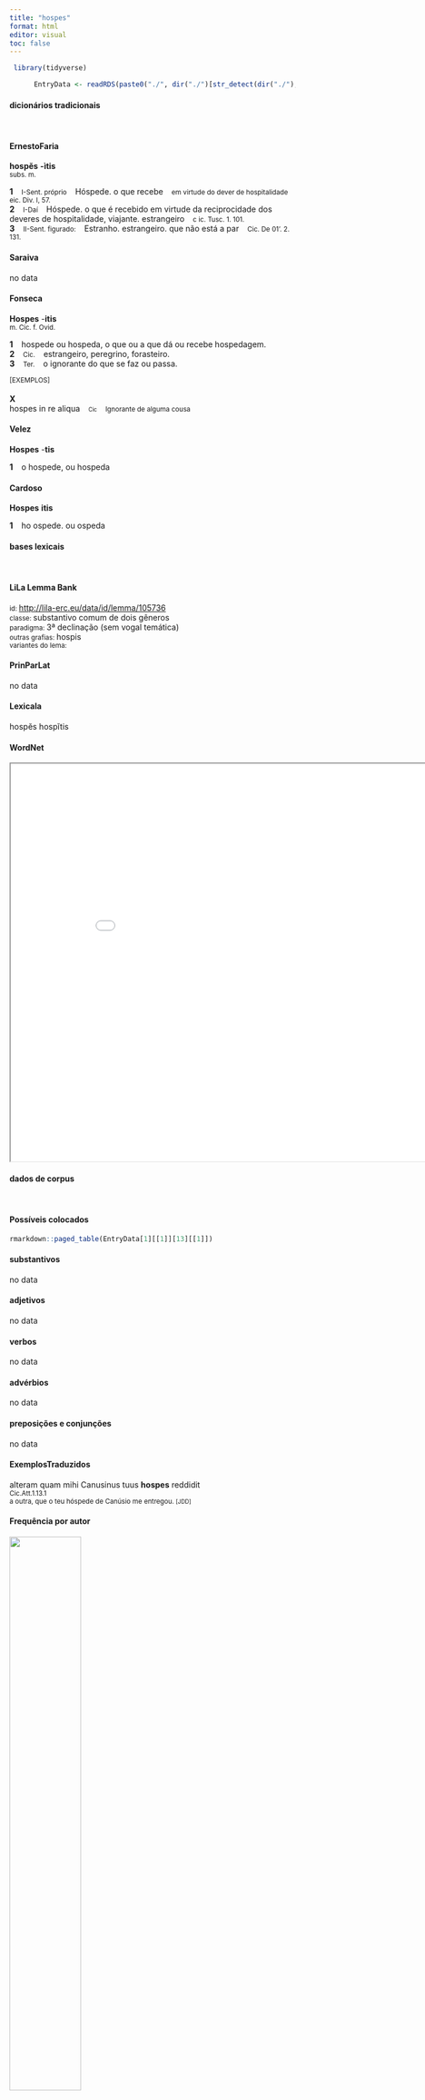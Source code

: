 ```yaml
---
title: "hospes"
format: html
editor: visual
toc: false
---
```



```r
 library(tidyverse) 

      EntryData <- readRDS(paste0("./", dir("./")[str_detect(dir("./"), "_xx104-111-115-112-101-115xx_.rds")]))

```


#### dicionários tradicionais

&emsp;




::: panel-tabset

#### ErnestoFaria

<b>hospĕs</b> <b>-ìtis</b> <br> <small>subs. m.</small> <br> <small></small>   <p> <b>1</b> &ensp; <small>I-Sent. próprio</small> &ensp; Hóspede. o que recebe &ensp; <small>em virtude do dever de hospitalidade eic. Div. I, 57.</small> <br> <b>2</b> &ensp; <small>I-Daí</small> &ensp; Hóspede. o que é recebido em virtude da reciprocidade dos deveres de hospitalidade, viajante. estrangeiro &ensp; <small>c ic. Tusc. 1. 101.</small> <br> <b>3</b> &ensp; <small>II-Sent. figurado:</small> &ensp; Estranho. estrangeiro. que não está a par &ensp; <small>Cic. De 01'. 2. 131.</small> </p>




#### Saraiva

no data




#### Fonseca

<b>Hospes</b> -<b>itis</b> <br> <small>m. Cic. f. Ovid.</small>   <p> <b>1</b> &ensp; hospede ou hospeda, o que ou a que dá ou recebe hospedagem. <br> <b>2</b> &ensp; <small>Cic.</small> &ensp; estrangeiro, peregrino, forasteiro. <br> <b>3</b> &ensp; <small>Ter.</small> &ensp; o ignorante do que se faz ou passa. </p>   <p><small>[EXEMPLOS]</small><br> <br><b>X</b><br>hospes in re aliqua &ensp; <small><small>Cic</small></small> &ensp; <small>Ignorante de alguma cousa</small> </p>




#### Velez

<b>Hospes</b> -<b>tis</b>   <p> <b>1</b> &ensp; o hospede, ou hospeda </p>




#### Cardoso

<b>Hospes</b> <b>itis</b>   <p> <b>1</b> &ensp; ho ospede. ou ospeda </p>


:::



#### bases lexicais

&emsp;






::: panel-tabset

#### LiLa Lemma Bank

<small> id: </small> <a href=' http://lila-erc.eu/data/id/lemma/105736 ' target="_blank"> http://lila-erc.eu/data/id/lemma/105736 </a> <br>
<small> classe: </small> substantivo comum de dois gêneros   <br>
<small> paradigma: </small> 3ª declinação (sem vogal temática) <br>
<small> outras grafias: </small> hospis <br>
<small> variantes do lema: </small>  <br>





#### PrinParLat

no data




#### Lexicala

hospĕs 
 hospĭtis




#### WordNet

<iframe width='900' height='700' src='Media/Tree__xx104-111-115-112-101-115xx__sem_type_lexemes_pt.html'>

</iframe>


:::



#### dados de corpus

&emsp;




::: panel-tabset

#### Possíveis colocados

```r

rmarkdown::paged_table(EntryData[1][[1]][13][[1]])

```


#### substantivos

no data




#### adjetivos

no data




#### verbos

no data




#### advérbios

no data




#### preposições e conjunções

no data


:::



::: panel-tabset

#### ExemplosTraduzidos

<p> alteram quam mihi Canusinus tuus <b>hospes</b> reddidit <br> <small> Cic.Att.1.13.1 <br> a outra, que o teu hóspede de Canúsio me entregou. <small> [JDD] </small> </small> </p>





#### Frequência por autor

![](./Media/barchart__xx104-111-115-112-101-115xx__lemma_BY_author_Frequencies.webp){width=50% fig-alt='This charts plots the frequency of lemma by author_Frequencies. The Vergilius subcorpus registers the highest normalized frequency, with the value of 3.86 and an absolute frequency of 2. The Cicero subcorpus follows, with a normalized frequency of 1.99 and an absolute frequency of 32. the subcorpus with the least normalized frequency is Ovidius with the normalized value of 0 and an absolute freqeuncy of 0. here are all the values: subcorpus: Caesar ; normalized frequency: 2 ; absolute frequency: 0.755344059218974. subcorpus: Cicero ; normalized frequency: 32 ; absolute frequency: 1.99347138122648. subcorpus: Horatius ; normalized frequency: 1 ; absolute frequency: 0.888020602077968. subcorpus: Ovidius ; normalized frequency: 0 ; absolute frequency: 0. subcorpus: Phaedrus ; normalized frequency: 0 ; absolute frequency: 0. subcorpus: Sallustius ; normalized frequency: 1 ; absolute frequency: 0.927557740469344. subcorpus: Seneca ; normalized frequency: 10 ; absolute frequency: 1.86633321513223. subcorpus: Suetonius ; normalized frequency: 0 ; absolute frequency: 0. subcorpus: Tacitus ; normalized frequency: 0 ; absolute frequency: 0. subcorpus: Vergilius ; normalized frequency: 2 ; absolute frequency: 3.86100386100386. subcorpus: Hieronymus ; normalized frequency: 0 ; absolute frequency: 0'}




#### Frequência por gênero

![](./Media/barchart__xx104-111-115-112-101-115xx__lemma_BY_genre_Frequencies.webp){width=50% fig-alt='This charts plots the frequency of lemma by genre_Frequencies. The Poesia.trágica subcorpus registers the highest normalized frequency, with the value of 6.08 and an absolute frequency of 7. The Poesia.trágica subcorpus follows, with a normalized frequency of 6.08 and an absolute frequency of 7. the subcorpus with the least normalized frequency is Poesia.didática with the normalized value of 0 and an absolute freqeuncy of 0. here are all the values: subcorpus: Prosa.histórica ; normalized frequency: 3 ; absolute frequency: 0.730300153363032. subcorpus: Prosa.filosófica ; normalized frequency: 8 ; absolute frequency: 1.31793545411113. subcorpus: Prosa.oratória ; normalized frequency: 21 ; absolute frequency: 2.01626453390685. subcorpus: Prosa.epistolográfica ; normalized frequency: 6 ; absolute frequency: 1.58986724608495. subcorpus: Poesia.lírica ; normalized frequency: 1 ; absolute frequency: 0.84125515268781. subcorpus: Poesia.didática ; normalized frequency: 0 ; absolute frequency: 0. subcorpus: Poesia.trágica ; normalized frequency: 7 ; absolute frequency: 6.08061153578874. subcorpus: Poesia.épica ; normalized frequency: 2 ; absolute frequency: 3.86100386100386. subcorpus: Prosa.ficcional ; normalized frequency: 0 ; absolute frequency: 0'}




#### Frequência por século

![](./Media/barchart__xx104-111-115-112-101-115xx__lemma_BY_period_Frequencies.webp){width=50% fig-alt='This charts plots the frequency of lemma by period_Frequencies. The I.a.C. subcorpus registers the highest normalized frequency, with the value of 1.77 and an absolute frequency of 38. The I.a.C. subcorpus follows, with a normalized frequency of 1.77 and an absolute frequency of 38. the subcorpus with the least normalized frequency is II.d.C. with the normalized value of 0 and an absolute freqeuncy of 0. here are all the values: subcorpus: I.a.C. ; normalized frequency: 38 ; absolute frequency: 1.76867582033977. subcorpus: I.d.C. ; normalized frequency: 10 ; absolute frequency: 1.52975370965275. subcorpus: II.d.C. ; normalized frequency: 0 ; absolute frequency: 0. subcorpus: IV.d.C. ; normalized frequency: 0 ; absolute frequency: 0'}


:::

